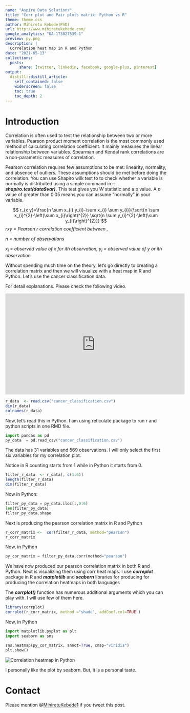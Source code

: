 ```yaml
---
name: "Aspire Data Solutions"
title: "Corr plot and Pair plots matrix: Python vs R"
theme: theme.css
author: Mihiretu Kebede(PhD)
url: http://www.mihiretukebede.com/ 
google_analytics: "UA-173027539-1"
preview: py.png
description: |
  Correlation heat map in R and Python
date: "2021-05-13"
collections:
  posts:
      share: [twitter, linkedin, facebook, google-plus, pinterest]
output:
  distill::distill_article:
    self_contained: false
    widerscreen: false
    toc: true
    toc_depth: 2
---
```


# Introduction

Correlation is often used to test the relationship between two or more variables. Pearson product moment correlation is the most commonly used method of calculating correlation coefficient. It mainly measures the linear relationship between variables. Spearman and Kendal rank correlations are a non-parametric measures of correlation.

Pearson correlation requires few assumptions to be met: linearity, normality, and absence of outliers. These assumptions should be met before doing the correlation. You can use Shapiro wilk test to to check whether a variable is normally is distributed using a simple command in r: ***shapiro.test(data\$var).*** This test gives you *W* statistic and a p value. A *p* value of greater than 0.05 means you can assume "normally" in your variable.

$$
r_{x y}=\frac{n \sum x_{i} y_{i}-\sum x_{i} \sum y_{i}}{\sqrt{n \sum x_{i}^{2}-\left(\sum x_{i}\right)^{2}} \sqrt{n \sum y_{i}^{2}-\left(\sum y_{i}\right)^{2}}}
$$ *rxy = Pearson r correlation coefficient between ,*

*n = number of observations*

*x~i~ = observed value of x for ith observation,
y~i~ = observed value of y or ith observation*

Without spending much time on the theory, let's go directly to creating a correlation matrix and then we will visualize with a heat map in R and Python. Let's use the cancer classification data.

For detail explanations. Please check the following video.

<iframe width="560" height="315" src="https://www.youtube.com/watch?v=Z7ggbnj0dM0&t=2s" frameborder="0" allowfullscreen></iframe> 

```r
r_data  <- read.csv("cancer_classification.csv")
dim(r_data)
colnames(r_data) 

```

Now, let's read this in Python. I am using reticulate package to run r and python scripts in one RMD file.

```python
import pandas as pd
py_data  = pd.read_csv("cancer_classification.csv")

```

The data has 31 variables and 569 observations. I will only select the first six variables for my correlation plot.

Notice in R counting starts from 1 while in Python it starts from 0.

```r
filter_r_data  <- r_data[, c(1:6)]
length(filter_r_data)
dim(filter_r_data)

```

Now in Python:

```python
filter_py_data = py_data.iloc[:,0:6]
len(filter_py_data)
filter_py_data.shape

```

Next is producing the pearson correlation matrix in R and Python

```r

r_corr_matrix <-  cor(filter_r_data, method="pearson")
r_corr_matrix
```

Now, in Python

```python
py_cor_matrix = filter_py_data.corr(method="pearson")
```

We have now produced our pearson correlation matrix in both R and Python. Next is visualizing them using corr heat maps. I use ***correplot*** package in R and ***matplotlib*** and ***seaborn*** libraries for producing for producing the correlation heatmaps in both languages

The ***corrplot()*** function has numerous additional arguments which you can play with. I will use few of them here.

```r
library(corrplot)
corrplot(r_corr_matrix, method ="shade", addCoef.col=TRUE )

```

Now, in Python

```python
import matplotlib.pyplot as plt
import seaborn as sns
```


```python
sns.heatmap(py_cor_matrix, annot=True, cmap="viridis")
plt.show()
```


![](images/py-01.png "Correlation heatmap in Python")

I personally like the plot by seaborn. But, it is a personal taste. 

# Contact

Please mention @[MihiretuKebede1](https://twitter.com/MihiretuKebede1) if you tweet this post.
